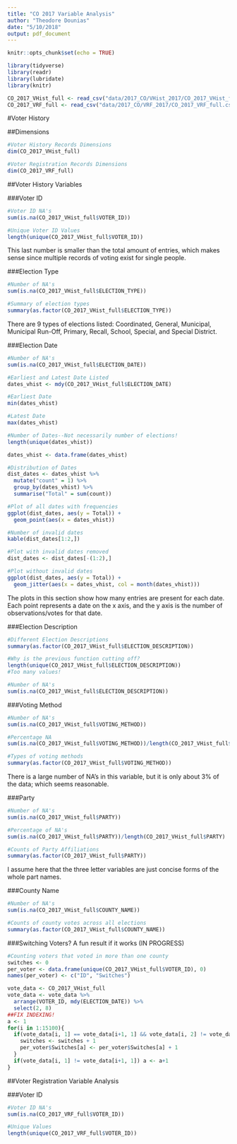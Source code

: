 ```yaml
---
title: "CO 2017 Variable Analysis"
author: "Theodore Dounias"
date: "5/10/2018"
output: pdf_document
---
```


```r
knitr::opts_chunk$set(echo = TRUE)

library(tidyverse)
library(readr)
library(lubridate)
library(knitr)

CO_2017_VHist_full <- read_csv("data/2017_CO/VHist_2017/CO_2017_VHist_full.csv")
CO_2017_VRF_full <- read_csv("data/2017_CO/VRF_2017/CO_2017_VRF_full.csv")
```

#Voter History

##Dimensions

```r
#Voter History Records Dimensions
dim(CO_2017_VHist_full)

#Voter Registration Records Dimensions
dim(CO_2017_VRF_full)
```
    
##Voter History Variables
   
###Voter ID
    
```r
#Voter ID NA's
sum(is.na(CO_2017_VHist_full$VOTER_ID))

#Unique Voter ID Values
length(unique(CO_2017_VHist_full$VOTER_ID))
```
   
This last number is smaller than the total amount of entries, which makes sense since multiple records of voting exist for single people.
    
###Election Type
    
```r
#Number of NA's
sum(is.na(CO_2017_VHist_full$ELECTION_TYPE))

#Summary of election types
summary(as.factor(CO_2017_VHist_full$ELECTION_TYPE))
```
   
There are 9 types of elections listed: Coordinated, General, Municipal, Municipal Run-Off, Primary, Recall, School, Special, and Special District.
    
###Election Date
   
```r
#Number of NA's
sum(is.na(CO_2017_VHist_full$ELECTION_DATE))

#Earliest and Latest Date Listed
dates_vhist <- mdy(CO_2017_VHist_full$ELECTION_DATE)

#Earliest Date
min(dates_vhist)

#Latest Date
max(dates_vhist)

#Number of Dates--Not necessarily number of elections!
length(unique(dates_vhist))

dates_vhist <- data.frame(dates_vhist)

#Distribution of Dates
dist_dates <- dates_vhist %>%
  mutate("count" = 1) %>%
  group_by(dates_vhist) %>%
  summarise("Total" = sum(count))

#Plot of all dates with frequencies
ggplot(dist_dates, aes(y = Total)) +
  geom_point(aes(x = dates_vhist))

#Number of invalid dates
kable(dist_dates[1:2,])

#Plot with invalid dates removed
dist_dates <- dist_dates[-(1:2),]

#Plot without invalid dates
ggplot(dist_dates, aes(y = Total)) +
  geom_jitter(aes(x = dates_vhist, col = month(dates_vhist)))
```
   
The plots in this section show how many entries are present for each date. Each point represents a date on the x axis, and the y axis is the number of observations/votes for that date.
   
###Election Description

```r
#Different Election Descriptions
summary(as.factor(CO_2017_VHist_full$ELECTION_DESCRIPTION))

#Why is the previous function cutting off?
length(unique(CO_2017_VHist_full$ELECTION_DESCRIPTION))
#Too many values!

#Number of NA's
sum(is.na(CO_2017_VHist_full$ELECTION_DESCRIPTION))
```
    
###Voting Method
   
```r
#Number of NA's
sum(is.na(CO_2017_VHist_full$VOTING_METHOD))

#Percentage NA
sum(is.na(CO_2017_VHist_full$VOTING_METHOD))/length(CO_2017_VHist_full$VOTING_METHOD)

#Types of voting methods
summary(as.factor(CO_2017_VHist_full$VOTING_METHOD))
```
   
There is a large number of NA's in this variable, but it is only about 3% of the data; which seems reasonable.
   
###Party

```r
#Number of NA's
sum(is.na(CO_2017_VHist_full$PARTY))

#Percentage of NA's
sum(is.na(CO_2017_VHist_full$PARTY))/length(CO_2017_VHist_full$PARTY)

#Counts of Party Affiliations
summary(as.factor(CO_2017_VHist_full$PARTY))
```
   
I assume here that the three letter variables are just concise forms of the whole part names.
   
###County Name

```r
#Number of NA's
sum(is.na(CO_2017_VHist_full$COUNTY_NAME))

#Counts of county votes across all elections
summary(as.factor(CO_2017_VHist_full$COUNTY_NAME))
```

###Switching Voters? A fun result if it works (IN PROGRESS)
```r
#Counting voters that voted in more than one county
switches <- 0
per_voter <- data.frame(unique(CO_2017_VHist_full$VOTER_ID), 0)
names(per_voter) <- c("ID", "Switches")

vote_data <- CO_2017_VHist_full
vote_data <- vote_data %>%
  arrange(VOTER_ID, mdy(ELECTION_DATE)) %>%
  select(2, 8)
##FIX INDEXING!
a <- 1
for(i in 1:15100){
  if(vote_data[i, 1] == vote_data[i+1, 1] && vote_data[i, 2] != vote_data[i+1, 2]) {
    switches <- switches + 1
    per_voter$Switches[a] <- per_voter$Switches[a] + 1 
  }
  if(vote_data[i, 1] != vote_data[i+1, 1]) a <- a+1
}

```
   
##Voter Registration Variable Analysis

###Voter ID
```r
#Voter ID NA's
sum(is.na(CO_2017_VRF_full$VOTER_ID))

#Unique Values
length(unique(CO_2017_VRF_full$VOTER_ID))
```



